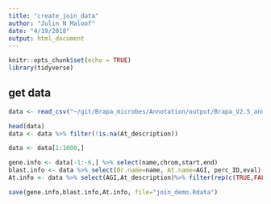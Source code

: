 ```yaml
---
title: "create_join_data"
author: "Julin N Maloof"
date: "4/19/2018"
output: html_document
---
```


```r
knitr::opts_chunk$set(echo = TRUE)
library(tidyverse)
```

## get data

```r
data <- read_csv("~/git/Brapa_microbes/Annotation/output/Brapa_V2.5_annotated.csv")
```

```r
head(data)
data <- data %>% filter(!is.na(At_description))
```

```r
data <- data[1:1000,]
```

```r
gene.info <- data[-1:-6,] %>% select(name,chrom,start,end)
blast.info <- data %>% select(Br.name=name, At.name=AGI, perc_ID,eval) %>% filter(rep(c(TRUE,FALSE),500))
At.info <- data %>% select(AGI,At_description)%>% filter(rep(c(TRUE,FALSE),500))
```

```r
save(gene.info,blast.info,At.info, file="join_demo.Rdata")
```

